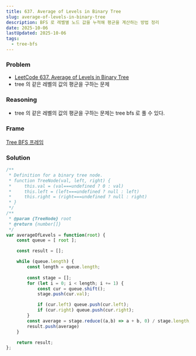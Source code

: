 ```yaml
---
title: 637. Average of Levels in Binary Tree
slug: average-of-levels-in-binary-tree
description: BFS 로 레벨별 노드 값을 누적해 평균을 계산하는 방법 정리
date: 2025-10-06
lastUpdated: 2025-10-06
tags:
  - tree-bfs   
---
```


### Problem

* [LeetCode 637. Average of Levels in Binary Tree](https://leetcode.com/problems/average-of-levels-in-binary-tree/)
* tree 의 같은 레벨의 값의 평균을 구하는 문제

### Reasoning

* tree 의 같은 레벨의 값의 평균을 구하는 문제는 tree bfs 로 풀 수 있다.

### Frame

[Tree BFS 프레임](../../frame/tree-bfs/) 

### Solution

```typescript
/**
 * Definition for a binary tree node.
 * function TreeNode(val, left, right) {
 *     this.val = (val===undefined ? 0 : val)
 *     this.left = (left===undefined ? null : left)
 *     this.right = (right===undefined ? null : right)
 * }
 */
/**
 * @param {TreeNode} root
 * @return {number[]}
 */
var averageOfLevels = function(root) {
    const queue = [ root ];

    const result = [];

    while (queue.length) {
        const length = queue.length;
        
        const stage = [];
        for (let i = 0; i < length; i += 1) {
            const cur = queue.shift();
            stage.push(cur.val);

            if (cur.left) queue.push(cur.left);
            if (cur.right) queue.push(cur.right);
        }
        const average = stage.reduce((a,b) => a + b, 0) / stage.length;
        result.push(average)
    }

    return result;
};
```
